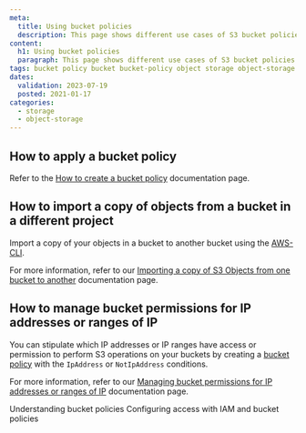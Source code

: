 ```yaml
---
meta:
  title: Using bucket policies
  description: This page shows different use cases of S3 bucket policies.
content:
  h1: Using bucket policies
  paragraph: This page shows different use cases of S3 bucket policies.
tags: bucket policy bucket bucket-policy object storage object-storage s3
dates:
  validation: 2023-07-19
  posted: 2021-01-17
categories:
  - storage
  - object-storage
---
```


<Macro id="storage-bucket-policy" />

## How to apply a bucket policy

Refer to the [How to create a bucket policy](/storage/object/how-to/create-bucket-policy/) documentation page.

## How to import a copy of objects from a bucket in a different project

Import a copy of your objects in a bucket to another bucket using the [AWS-CLI](/storage/object/api-cli/object-storage-aws-cli/).

For more information, refer to our [Importing a copy of S3 Objects from one bucket to another](/storage/object/api-cli/import-copy/) documentation page.

## How to manage bucket permissions for IP addresses or ranges of IP

You can stipulate which IP addresses or IP ranges have access or permission to perform S3 operations on your buckets by creating a [bucket policy](/storage/object/api-cli/bucket-policy/) with the `IpAddress` or `NotIpAddress` conditions.

For more information, refer to our [Managing bucket permissions for IP addresses or ranges of IP](/storage/object/api-cli/manage-bucket-permissions-IP/) documentation page.

<Navigation title="See Also">
  <PreviousButton to="/storage/object/api-cli/bucket-policy">Understanding bucket policies</PreviousButton>
  <NextButton to="/storage/object/api-cli/combining-iam-and-object-storage">Configuring access with IAM and bucket policies</NextButton>
</Navigation>
